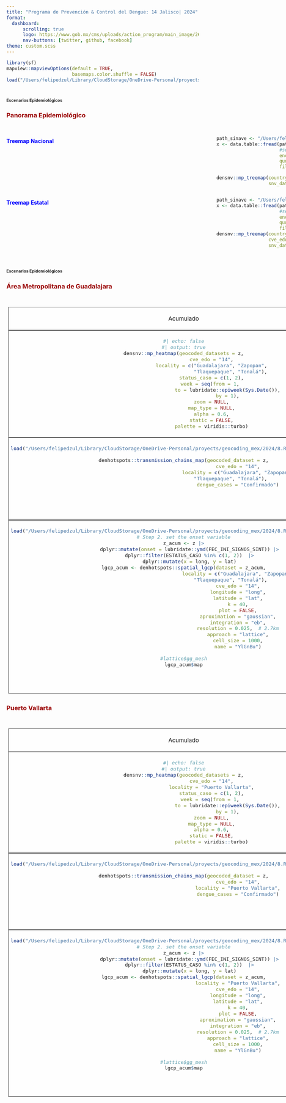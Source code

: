 ```yaml
---
title: "Programa de Prevención & Control del Dengue: 14 Jalisco| 2024"
format: 
  dashboard:
      scrolling: true
      logo: https://www.gob.mx/cms/uploads/action_program/main_image/26942/post_post_portadavectores.gif
      nav-buttons: [twitter, github, facebook]
theme: custom.scss
---
```


```r
library(sf)
mapview::mapviewOptions(default = TRUE,
                        basemaps.color.shuffle = FALSE)
load("/Users/felipedzul/Library/CloudStorage/OneDrive-Personal/proyects/geocoding_mex/2024/8.RData/denmex_2024.RData")
```


# [**Escenarios Epidemiológicos**]{style="font-size:8pt"}


::: panel-tabset

### [**Panorama Epidemiológico**]{style="color:#990000"}

<html>
<head>
<style>
</style>
</head>
<body>
<div >
  <h2></h2>
  <p></p>

<div style = "display: grid; width: 1px; grid-template-columns: 550px 550px; align-items: start; justify-content: space-between;">

#### **<span style="color:blue"> Treemap Nacional </span>**
```r
path_sinave <- "/Users/felipedzul/Library/CloudStorage/OneDrive-Personal/datasets/DGE/denv/2024/DENGUE2_.txt"
x <- data.table::fread(path_sinave,
                       #select = vect_cols2,
                       encoding = "Latin-1",
                       quote="",
                       fill=TRUE)

densnv::mp_treemap(country = TRUE,
                   snv_dataset = x)
```

<div>

#### **<span style="color:blue"> Treemap Estatal </span>**
```r
path_sinave <- "/Users/felipedzul/Library/CloudStorage/OneDrive-Personal/datasets/DGE/denv/2024/DENGUE2_.txt"
x <- data.table::fread(path_sinave,
                       #select = vect_cols2,
                       encoding = "Latin-1",
                       quote="",
                       fill=TRUE)
densnv::mp_treemap(country = FALSE,
                   cve_edo = "14",
                   snv_dataset = x)
```
</div>

</div>

</div>

</body>
</html>

:::

# [**Escenarios Epidemiológicos**]{style="font-size:8pt"}

::: panel-tabset

### [**Área Metropolitana de Guadalajara**]{style="color:#990000"}

<html>
<head>
```{=html}
<style>
.grid-container {
  display: grid;
  grid-template-columns: auto auto auto;
  padding: 5px;
}

.grid-item {
  background-color: rgba(255, 255, 255, 0.8);
  border: 1px solid rgba(0, 0, 0, 0.8);
  padding: 5px;
  font-size: 15px;
  text-align-last: center;
  text-align: center;
}
</style>
```
</head>
<body>
<h1>
</h1>
<p>
</p>

::: grid-container

::: grid-item
Acumulado
:::

::: grid-item
Ultimo Mes
:::

::: grid-item
Ultimas 2 Semanas
:::


::: grid-item
```r
#| echo: false
#| output: true
densnv::mp_heatmap(geocoded_datasets = z,
                   cve_edo = "14",
                   locality = c("Guadalajara", "Zapopan",
                                "Tlaquepaque", "Tonalá"),
                   status_caso = c(1, 2),
                   week = seq(from = 1, 
                              to = lubridate::epiweek(Sys.Date()),
                              by = 1),
                   zoom = NULL,
                   map_type = NULL,
                   alpha = 0.6,
                   static = FALSE,
                   palette = viridis::turbo)
```
:::

::: grid-item

```r
#| echo: false
#| output: true
densnv::mp_heatmap(geocoded_datasets = z,
                   cve_edo = "14",
                   locality = c("Guadalajara", "Zapopan",
                                "Tlaquepaque", "Tonalá"),
                   status_caso = c(1, 2),
                   week = seq(from = lubridate::epiweek(Sys.Date())-5, 
                              to = lubridate::epiweek(Sys.Date()),
                              by = 1),
                   zoom = NULL,
                   map_type = NULL,
                   alpha = 0.6,
                   static = FALSE,
                   palette = viridis::turbo)
```
:::

::: grid-item

```r
#| echo: false
#| output: true
densnv::mp_heatmap(geocoded_datasets = z,
                   cve_edo = "14",
                   locality = c("Guadalajara", "Zapopan",
                                "Tlaquepaque", "Tonalá"),
                   status_caso = c(1, 2),
                   week = seq(from = lubridate::epiweek(Sys.Date())-3, 
                              to = lubridate::epiweek(Sys.Date()),
                              by = 1),
                   zoom = NULL,
                   map_type = NULL,
                   alpha = 0.6,
                   static = FALSE,
                   palette = viridis::turbo)

```

:::


::: grid-item

```r
load("/Users/felipedzul/Library/CloudStorage/OneDrive-Personal/proyects/geocoding_mex/2024/8.RData/denmex_2024.RData")

denhotspots::transmission_chains_map(geocoded_dataset = z,
                                     cve_edo = "14",
                                     locality = c("Guadalajara", "Zapopan",
                                "Tlaquepaque", "Tonalá"),
                                     dengue_cases = "Confirmado")


```

:::

::: grid-item

```r
load("/Users/felipedzul/Library/CloudStorage/OneDrive-Personal/proyects/geocoding_mex/2024/8.RData/denmex_2024.RData")
z <- z |>
  dplyr::filter(SEM %in% c(seq(from = lubridate::epiweek(Sys.Date())-5, 
                              to = lubridate::epiweek(Sys.Date()),
                              by = 1)))
denhotspots::transmission_chains_map(geocoded_dataset = z,
                                     cve_edo = "14",
                                     locality = c("Guadalajara", "Zapopan",
                                "Tlaquepaque", "Tonalá"),
                                     dengue_cases = "Confirmado")


```

:::

::: grid-item

```r
load("/Users/felipedzul/Library/CloudStorage/OneDrive-Personal/proyects/geocoding_mex/2024/8.RData/denmex_2024.RData")
z <- z |>
  dplyr::filter(SEM %in% c(seq(from = lubridate::epiweek(Sys.Date())-3, 
                              to = lubridate::epiweek(Sys.Date()),
                              by = 1)))

denhotspots::transmission_chains_map(geocoded_dataset = z,
                                     cve_edo = "14",
                                     locality = c("Guadalajara", "Zapopan",
                                "Tlaquepaque", "Tonalá"),
                                     dengue_cases = c("Confirmado"))


```
:::


::: grid-item
```r
load("/Users/felipedzul/Library/CloudStorage/OneDrive-Personal/proyects/geocoding_mex/2024/8.RData/denmex_2024.RData")
# Step 2. set the onset variable
z_acum <- z |>
    dplyr::mutate(onset = lubridate::ymd(FEC_INI_SIGNOS_SINT)) |>
    dplyr::filter(ESTATUS_CASO %in% c(1, 2))  |>
    dplyr::mutate(x = long, y = lat)
lgcp_acum <- denhotspots::spatial_lgcp(dataset = z_acum,
                                     locality = c("Guadalajara", "Zapopan",
                                "Tlaquepaque", "Tonalá"),
                                     cve_edo = "14",
                                     longitude = "long",
                                     latitude = "lat",
                                     k = 40,
                                     plot = FALSE,
                                     aproximation = "gaussian",
                                     integration = "eb",
                                     resolution = 0.025,  # 2.7km
                                     approach = "lattice",
                                     cell_size = 1000,
                                     name = "YlGnBu")

#lattice$gg_mesh
lgcp_acum$map
```

:::


::: grid-item
```r
load("/Users/felipedzul/Library/CloudStorage/OneDrive-Personal/proyects/geocoding_mex/2024/8.RData/denmex_2024.RData")
z_month <- z |>
    dplyr::mutate(onset = lubridate::ymd(FEC_INI_SIGNOS_SINT)) |>
    dplyr::filter(ESTATUS_CASO %in% c(1, 2))  |>
    dplyr::mutate(x = long, y = lat) |>
    dplyr::filter(SEM %in% c(seq(from = lubridate::epiweek(Sys.Date())-5, 
                                 to = lubridate::epiweek(Sys.Date()),
                                 by = 1)))

lgcp_month <- denhotspots::spatial_lgcp(dataset = z_month,
                                     locality = c("Guadalajara", "Zapopan",
                                "Tlaquepaque", "Tonalá"),
                                     cve_edo = "14",
                                     longitude = "long",
                                     latitude = "lat",
                                     k = 40,
                                     plot = FALSE,
                                     aproximation = "gaussian",
                                     integration = "eb",
                                     resolution = 0.025,  # 2.7km
                                     approach = "lattice",
                                     cell_size = 1000,
                                     name = "YlGnBu")
lgcp_month$map

```

:::


::: grid-item
```r

load("/Users/felipedzul/Library/CloudStorage/OneDrive-Personal/proyects/geocoding_mex/2024/8.RData/denmex_2024.RData")

z_3week <- z |>
    dplyr::mutate(onset = lubridate::ymd(FEC_INI_SIGNOS_SINT)) |>
    dplyr::filter(ESTATUS_CASO %in% c(1, 2))  |>
    dplyr::mutate(x = long, y = lat) |>
    dplyr::filter(SEM %in% c(seq(from = lubridate::epiweek(Sys.Date())-3, 
                                 to = lubridate::epiweek(Sys.Date()),
                                 by = 1)))


lgcp_3week <- denhotspots::spatial_lgcp(dataset = z_3week,
                                        locality = c("Guadalajara", "Zapopan",
                                "Tlaquepaque", "Tonalá"),
                                        cve_edo = "14",
                                        longitude = "long",
                                        latitude = "lat",
                                        k = 40,
                                        plot = FALSE,
                                        aproximation = "gaussian",
                                        integration = "eb",
                                        resolution = 0.025,  # 2.7km
                                        approach = "lattice",
                                        cell_size = 1000,
                                        name = "YlGnBu")
lgcp_3week$map
```

:::



:::

</body>
</html>



### [**Puerto Vallarta**]{style="color:#990000"}

<html>
<head>
```{=html}
<style>
.grid-container {
  display: grid;
  grid-template-columns: auto auto auto;
  padding: 5px;
}

.grid-item {
  background-color: rgba(255, 255, 255, 0.8);
  border: 1px solid rgba(0, 0, 0, 0.8);
  padding: 5px;
  font-size: 15px;
  text-align-last: center;
  text-align: center;
}
</style>
```
</head>
<body>
<h1>
</h1>
<p>
</p>

::: grid-container

::: grid-item
Acumulado
:::

::: grid-item
Ultimo Mes
:::

::: grid-item
Ultimas 2 Semanas
:::


::: grid-item
```r
#| echo: false
#| output: true
densnv::mp_heatmap(geocoded_datasets = z,
                   cve_edo = "14",
                   locality = "Puerto Vallarta",
                   status_caso = c(1, 2),
                   week = seq(from = 1, 
                              to = lubridate::epiweek(Sys.Date()),
                              by = 1),
                   zoom = NULL,
                   map_type = NULL,
                   alpha = 0.6,
                   static = FALSE,
                   palette = viridis::turbo)
```
:::

::: grid-item

```r
#| echo: false
#| output: true
densnv::mp_heatmap(geocoded_datasets = z,
                   cve_edo = "14",
                   locality = "Puerto Vallarta",
                   status_caso = c(1, 2),
                   week = seq(from = lubridate::epiweek(Sys.Date())-5, 
                              to = lubridate::epiweek(Sys.Date()),
                              by = 1),
                   zoom = NULL,
                   map_type = NULL,
                   alpha = 0.6,
                   static = FALSE,
                   palette = viridis::turbo)
```
:::

::: grid-item

```r
#| echo: false
#| output: true
densnv::mp_heatmap(geocoded_datasets = z,
                   cve_edo = "14",
                   locality = "Puerto Vallarta",
                   status_caso = c(1, 2),
                   week = seq(from = lubridate::epiweek(Sys.Date())-3, 
                              to = lubridate::epiweek(Sys.Date()),
                              by = 1),
                   zoom = NULL,
                   map_type = NULL,
                   alpha = 0.6,
                   static = FALSE,
                   palette = viridis::turbo)

```

:::


::: grid-item

```r
load("/Users/felipedzul/Library/CloudStorage/OneDrive-Personal/proyects/geocoding_mex/2024/8.RData/denmex_2024.RData")

denhotspots::transmission_chains_map(geocoded_dataset = z,
                                     cve_edo = "14",
                                     locality = "Puerto Vallarta",
                                     dengue_cases = "Confirmado")


```

:::

::: grid-item

```r
load("/Users/felipedzul/Library/CloudStorage/OneDrive-Personal/proyects/geocoding_mex/2024/8.RData/denmex_2024.RData")
z <- z |>
  dplyr::filter(SEM %in% c(seq(from = lubridate::epiweek(Sys.Date())-5, 
                              to = lubridate::epiweek(Sys.Date()),
                              by = 1)))
denhotspots::transmission_chains_map(geocoded_dataset = z,
                                     cve_edo = "14",
                                     locality = "Puerto Vallarta",
                                     dengue_cases = "Probable")


```

:::

::: grid-item

```r
load("/Users/felipedzul/Library/CloudStorage/OneDrive-Personal/proyects/geocoding_mex/2024/8.RData/denmex_2024.RData")
z <- z |>
  dplyr::filter(SEM %in% c(seq(from = lubridate::epiweek(Sys.Date())-3, 
                              to = lubridate::epiweek(Sys.Date()),
                              by = 1)))

denhotspots::transmission_chains_map(geocoded_dataset = z,
                                     cve_edo = "14",
                                     locality = "Puerto Vallarta",
                                     dengue_cases = "Probable")


```
:::


::: grid-item
```r
load("/Users/felipedzul/Library/CloudStorage/OneDrive-Personal/proyects/geocoding_mex/2024/8.RData/denmex_2024.RData")
# Step 2. set the onset variable
z_acum <- z |>
    dplyr::mutate(onset = lubridate::ymd(FEC_INI_SIGNOS_SINT)) |>
    dplyr::filter(ESTATUS_CASO %in% c(1, 2))  |>
    dplyr::mutate(x = long, y = lat)
lgcp_acum <- denhotspots::spatial_lgcp(dataset = z_acum,
                                     locality = "Puerto Vallarta",
                                     cve_edo = "14",
                                     longitude = "long",
                                     latitude = "lat",
                                     k = 40,
                                     plot = FALSE,
                                     aproximation = "gaussian",
                                     integration = "eb",
                                     resolution = 0.025,  # 2.7km
                                     approach = "lattice",
                                     cell_size = 1000,
                                     name = "YlGnBu")

#lattice$gg_mesh
lgcp_acum$map
```

:::


::: grid-item
```r
load("/Users/felipedzul/Library/CloudStorage/OneDrive-Personal/proyects/geocoding_mex/2024/8.RData/denmex_2024.RData")
z_month <- z |>
    dplyr::mutate(onset = lubridate::ymd(FEC_INI_SIGNOS_SINT)) |>
    dplyr::filter(ESTATUS_CASO %in% c(1, 2))  |>
    dplyr::mutate(x = long, y = lat) |>
    dplyr::filter(SEM %in% c(seq(from = lubridate::epiweek(Sys.Date())-5, 
                                 to = lubridate::epiweek(Sys.Date()),
                                 by = 1)))

lgcp_month <- denhotspots::spatial_lgcp(dataset = z_month,
                                     locality = "Puerto Vallarta",
                                     cve_edo = "14",
                                     longitude = "long",
                                     latitude = "lat",
                                     k = 40,
                                     plot = FALSE,
                                     aproximation = "gaussian",
                                     integration = "eb",
                                     resolution = 0.025,  # 2.7km
                                     approach = "lattice",
                                     cell_size = 1000,
                                     name = "YlGnBu")
lgcp_month$map

```

:::


::: grid-item
```r

load("/Users/felipedzul/Library/CloudStorage/OneDrive-Personal/proyects/geocoding_mex/2024/8.RData/denmex_2024.RData")

z_3week <- z |>
    dplyr::mutate(onset = lubridate::ymd(FEC_INI_SIGNOS_SINT)) |>
    dplyr::filter(ESTATUS_CASO %in% c(1, 2))  |>
    dplyr::mutate(x = long, y = lat) |>
    dplyr::filter(SEM %in% c(seq(from = lubridate::epiweek(Sys.Date())-3, 
                                 to = lubridate::epiweek(Sys.Date()),
                                 by = 1)))


lgcp_3week <- denhotspots::spatial_lgcp(dataset = z_3week,
                                        locality = "Puerto Vallarta",
                                        cve_edo = "14",
                                        longitude = "long",
                                        latitude = "lat",
                                        k = 40,
                                        plot = FALSE,
                                        aproximation = "gaussian",
                                        integration = "eb",
                                        resolution = 0.025,  # 2.7km
                                        approach = "lattice",
                                        cell_size = 1000,
                                        name = "YlGnBu")
lgcp_3week$map
```

:::



:::

</body>
</html>

:::
